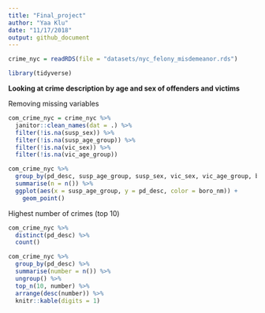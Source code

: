 ```yaml
---
title: "Final_project"
author: "Yaa Klu"
date: "11/17/2018"
output: github_document
---
```


```r
crime_nyc = readRDS(file = "datasets/nyc_felony_misdemeanor.rds")
```
 
```r
library(tidyverse)
```

**Looking at crime description by age and sex of offenders and victims**

Removing missing variables
```r
com_crime_nyc = crime_nyc %>% 
  janitor::clean_names(dat = .) %>% 
  filter(!is.na(susp_sex)) %>%
  filter(!is.na(susp_age_group)) %>%
  filter(!is.na(vic_sex)) %>%
  filter(!is.na(vic_age_group))
```


```r
com_crime_nyc %>%
  group_by(pd_desc, susp_age_group, susp_sex, vic_sex, vic_age_group, boro_nm) %>%
  summarise(n = n()) %>%
  ggplot(aes(x = susp_age_group, y = pd_desc, color = boro_nm)) + 
    geom_point() 

```

Highest number of crimes (top 10)
```r
com_crime_nyc %>%
  distinct(pd_desc) %>%
  count()

com_crime_nyc %>%
  group_by(pd_desc) %>%
  summarise(number = n()) %>%
  ungroup() %>%
  top_n(10, number) %>%
  arrange(desc(number)) %>%
  knitr::kable(digits = 1)

```

